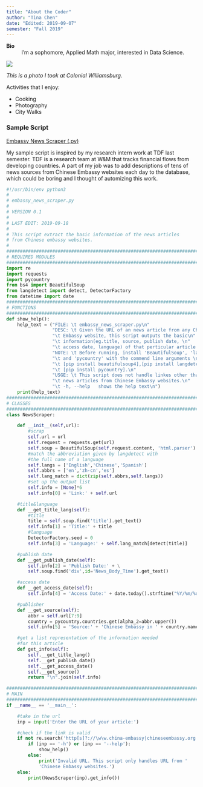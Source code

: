 ```yaml
---
title: "About the Coder"
author: "Tina Chen"
date: "Edited: 2019-09-07"
semester: "Fall 2019"
---
```


**Bio**
: I'm a sophomore, Applied Math major, interested in Data Science.

![](https://drive.google.com/uc?export=view&id=1Dou3i99k4glT7K_ZrNYNfLprLkUpBFtQ)

*This is a photo I took at Colonial Williamsburg.*

Activities that I enjoy:

* Cooking
* Photography
* City Walks

### Sample Script
[Embassy News Scraper (.py)](scripts/embassy_news_scraper.py)

My sample script is inspired by my research intern work at TDF last semester. TDF is a research team at W&M that tracks financial flows from developing countries. A part of my job was to add descriptions of tens of news sources from Chinese Embassy websites each day to the database, which could be boring and I thought of automizing this work.

```python
#!/usr/bin/env python3
#
# embassy_news_scraper.py
#
# VERSION 0.1
#
# LAST EDIT: 2019-09-18
#
# This script extract the basic information of the news articles
# from Chinese embassy websites.
#
##############################################################################
# REQUIRED MODULES
##############################################################################
import re
import requests
import pycountry
from bs4 import BeautifulSoup
from langdetect import detect, DetectorFactory
from datetime import date
##############################################################################
# FUNCTIONS
##############################################################################
def show_help():
    help_text = ("FILE: \t embassy_news_scraper.py\n"
                 "DESC: \t Given the URL of an news article from any Chinese\n"
                 "\t Embassy website, this script outputs the basic\n"
                 "\t information(eg.title, source, publish date, \n"
                 "\t access date, language) of that perticular article.\n"
                 "NOTE: \t Before running, install 'BeautifulSoup', 'langdetect'\n"
                 "\t and 'pycountry' with the commend line arguments \n"
                 "\t [pip install beautifulsoup4],[pip install langdetect]\n"
                 "\t [pip install pycountry].\n"
                 "USGE: \t This script does not handle linkes other than\n"
                 "\t news articles from Chinese Embassy websites.\n"
                 "\t -h, --help   shows the help text\n")
    print(help_text)
##############################################################################
# CLASSES
##############################################################################
class NewsScraper:

    def __init__(self,url):
        #scrap
        self.url = url
        self.request = requests.get(url)
        self.soup = BeautifulSoup(self.request.content, 'html.parser')
        #match the abbreviation given by langdetect with
        #the full name of a language
        self.langs = ['English','Chinese','Spanish']
        self.abbrs = ['en','zh-cn','es']
        self.lang_match = dict(zip(self.abbrs,self.langs))
        #set up the output list
        self.info = [None]*6
        self.info[0] = 'Link:' + self.url

    #title&language
    def __get_title_lang(self):
        #title
        title = self.soup.find('title').get_text()
        self.info[1] = 'Title:' + title
        #language
        DetectorFactory.seed = 0
        self.info[3] = 'Language:' + self.lang_match[detect(title)]

    #publish date
    def __get_publish_date(self):
        self.info[2] = 'Publish Date:' + \
        self.soup.find('div',id='News_Body_Time').get_text()

    #access date
    def __get_access_date(self):
        self.info[4] = 'Access Date:' + date.today().strftime("%Y/%m/%d")

    #publisher
    def __get_source(self):
        abbr = self.url[7:9]
        country = pycountry.countries.get(alpha_2=abbr.upper())
        self.info[5] = 'Source:' + 'Chinese Embassy in ' + country.name

    #get a list representation of the information needed
    #for this article
    def get_info(self):
        self.__get_title_lang()
        self.__get_publish_date()
        self.__get_access_date()
        self.__get_source()
        return "\n".join(self.info)

##########################################################################
# MAIN
##########################################################################
if __name__ == '__main__':

    #take in the url
    inp = input('Enter the URL of your article:')

    #check if the link is valid
    if not re.search('http[s]?://\w\w.china-embassy|chineseembassy.org',inp):
        if (inp == '-h') or (inp == '--help'):
            show_help()
        else:
            print('Invalid URL. This script only handles URL from '
            'Chinese Embassy websites.')
    else:
        print(NewsScraper(inp).get_info())
```
